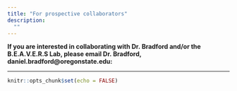 ```yaml
---
title: "For prospective collaborators"
description: 
  ""
---
```


**If you are interested in collaborating with Dr. Bradford and/or the B.E.A.V.E.R.S Lab, please email Dr. Bradford, daniel.bradford@oregonstate.edu:**  

---

```r
knitr::opts_chunk$set(echo = FALSE)
```


